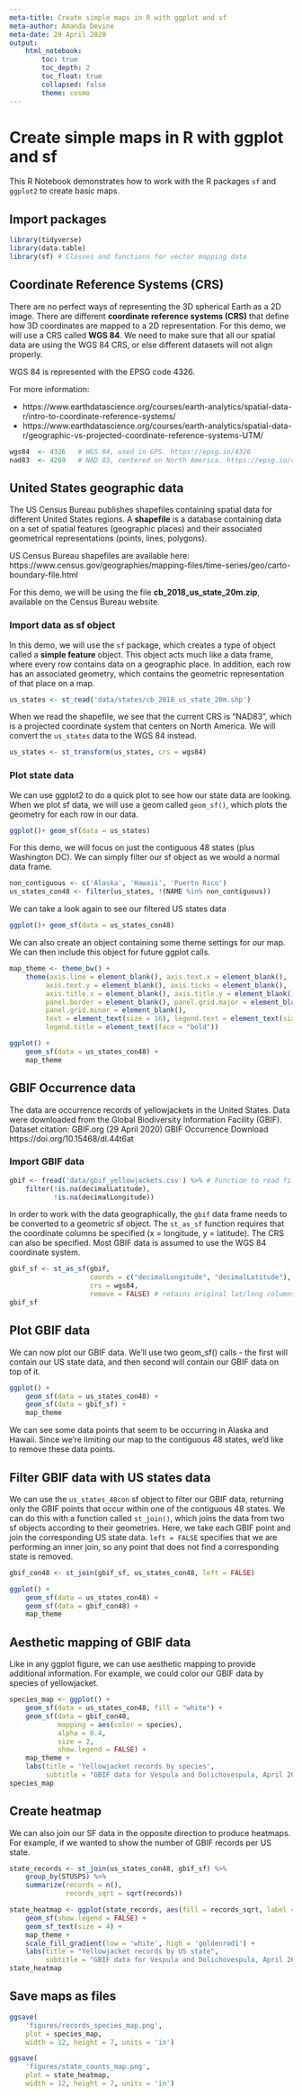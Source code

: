 ```yaml
---
meta-title: Create simple maps in R with ggplot and sf
meta-author: Amanda Devine
meta-date: 29 April 2020
output: 
    html_notebook:
        toc: true
        toc_depth: 2
        toc_float: true
        collapsed: false
        theme: cosmo
---
```


# Create simple maps in R with ggplot and sf

This R Notebook demonstrates how to work with the R packages `sf` and `ggplot2` to create basic maps. 

## Import packages

```r
library(tidyverse)
library(data.table)
library(sf) # Classes and functions for vector mapping data
```

## Coordinate Reference Systems (CRS)

There are no perfect ways of representing the 3D spherical Earth as a 2D image. There are different **coordinate reference systems (CRS)** that define how 3D coordinates are mapped to a 2D representation. For this demo, we will use a CRS called **WGS 84**. We need to make sure that all our spatial data are using the WGS 84 CRS, or else different datasets will not align properly.

WGS 84 is represented with the EPSG code 4326.

For more information:

- https://www.earthdatascience.org/courses/earth-analytics/spatial-data-r/intro-to-coordinate-reference-systems/
- https://www.earthdatascience.org/courses/earth-analytics/spatial-data-r/geographic-vs-projected-coordinate-reference-systems-UTM/

```r
wgs84  <- 4326   # WGS 84, used in GPS. https://epsg.io/4326
nad83  <- 4269   # NAD 83, centered on North America. https://epsg.io/4269
```

## United States geographic data

The US Census Bureau publishes shapefiles containing spatial data for different United States regions. A **shapefile** is a database containing data on a set of spatial features (geographic places) and their associated geometrical representations (points, lines, polygons). 

US Census Bureau shapefiles are available here: https://www.census.gov/geographies/mapping-files/time-series/geo/carto-boundary-file.html

For this demo, we will be using the file **cb_2018_us_state_20m.zip**, available on the Census Bureau website.

### Import data as sf object

In this demo, we will use the `sf` package, which creates a type of object called a **simple feature** object. This object acts much like a data frame, where every row contains data on a geographic place. In addition, each row has an associated geometry, which contains the geometric representation of that place on a map.

```r
us_states <- st_read('data/states/cb_2018_us_state_20m.shp')
```

When we read the shapefile, we see that the current CRS is "NAD83", which is a projected coordinate system that centers on North America. We will convert the `us_states` data to the WGS 84 instead.

```r
us_states <- st_transform(us_states, crs = wgs84)
```

### Plot state data

We can use ggplot2 to do a quick plot to see how our state data are looking. When we plot sf data, we will use a geom called `geom_sf()`, which plots the geometry for each row in our data.

```r
ggplot()+ geom_sf(data = us_states)
```

For this demo, we will focus on just the contiguous 48 states (plus Washington DC). We can simply filter our sf object as we would a normal data frame.

```r
non_contiguous <- c('Alaska', 'Hawaii', 'Puerto Rico')
us_states_con48 <- filter(us_states, !(NAME %in% non_contiguous))
```

We can take a look again to see our filtered US states data

```r
ggplot()+ geom_sf(data = us_states_con48)
```

We can also create an object containing some theme settings for our map. We can then include this object for future ggplot calls.

```r
map_theme <- theme_bw() +
    theme(axis.line = element_blank(), axis.text.x = element_blank(),
         axis.text.y = element_blank(), axis.ticks = element_blank(),
         axis.title.x = element_blank(), axis.title.y = element_blank(),
         panel.border = element_blank(), panel.grid.major = element_blank(),
         panel.grid.minor = element_blank(),
         text = element_text(size = 16), legend.text = element_text(size = 16),
         legend.title = element_text(face = "bold"))
```

```r
ggplot() + 
    geom_sf(data = us_states_con48) +
    map_theme
```



## GBIF Occurrence data

The data are occurrence records of yellowjackets in the United States. Data were downloaded from the Global Biodiversity Information Facility (GBIF). Dataset citation: GBIF.org (29 April 2020) GBIF Occurrence Download https://doi.org/10.15468/dl.44t6at

### Import GBIF data

```r
gbif <- fread('data/gbif_yellowjackets.csv') %>% # Function to read file from data.table package
    filter(!is.na(decimalLatitude), 
           !is.na(decimalLongitude))
```

In order to work with the data geographically, the `gbif` data frame needs to be converted to a geometric sf object. The `st_as_sf` function requires that the coordinate columns be specified (x = longitude, y = latitude). The CRS can also be specified. Most GBIF data is assumed to use the WGS 84 coordinate system.

```r
gbif_sf <- st_as_sf(gbif, 
                    coords = c("decimalLongitude", "decimalLatitude"), 
                    crs = wgs84, 
                    remove = FALSE) # retains original lat/long columns
gbif_sf
```

## Plot GBIF data

We can now plot our GBIF data. We'll use two geom_sf() calls - the first will contain our US state data, and then second will contain our GBIF data on top of it.

```r
ggplot() + 
    geom_sf(data = us_states_con48) + 
    geom_sf(data = gbif_sf) +
    map_theme
```

We can see some data points that seem to be occurring in Alaska and Hawaii. Since we're limiting our map to the contiguous 48 states, we'd like to remove these data points. 

## Filter GBIF data with US states data

We can use the `us_states_48con` sf object to filter our GBIF data, returning only the GBIF points that occur within one of the contiguous 48 states. We can do this with a function called `st_join()`, which joins the data from two sf objects according to their geometries. Here, we take each GBIF point and join the corresponding US state data. `left = FALSE` specifies that we are performing an inner join, so any point that does not find a corresponding state is removed.

```r
gbif_con48 <- st_join(gbif_sf, us_states_con48, left = FALSE)
```

```r
ggplot() + 
    geom_sf(data = us_states_con48) +
    geom_sf(data = gbif_con48) +
    map_theme
```

## Aesthetic mapping of GBIF data

Like in any ggplot figure, we can use aesthetic mapping to provide additional information. For example, we could color our GBIF data by species of yellowjacket.

```r
species_map <- ggplot() + 
    geom_sf(data = us_states_con48, fill = "white") +
    geom_sf(data = gbif_con48, 
            mapping = aes(color = species), 
            alpha = 0.4,
            size = 2,
            show.legend = FALSE) +
    map_theme +
    labs(title = 'Yellowjacket records by species',
         subtitle = "GBIF data for Vespula and Dolichovespula, April 2020")
species_map
```

## Create heatmap

We can also join our SF data in the opposite direction to produce heatmaps. For example, if we wanted to show the number of GBIF records per US state.

```r
state_records <- st_join(us_states_con48, gbif_sf) %>%
    group_by(STUSPS) %>%
    summarize(records = n(),
              records_sqrt = sqrt(records))
```

```r
state_heatmap <- ggplot(state_records, aes(fill = records_sqrt, label = records)) + 
    geom_sf(show.legend = FALSE) +
    geom_sf_text(size = 4) +
    map_theme + 
    scale_fill_gradient(low = 'white', high = 'goldenrod1') +
    labs(title = "Yellowjacket records by US state",
         subtitle = "GBIF data for Vespula and Dolichovespula, April 2020")
state_heatmap
```

## Save maps as files

```r
ggsave(
    'figures/records_species_map.png', 
    plot = species_map, 
    width = 12, height = 7, units = 'in')
```

```r
ggsave(
    'figures/state_counts_map.png', 
    plot = state_heatmap, 
    width = 12, height = 7, units = 'in')
```

